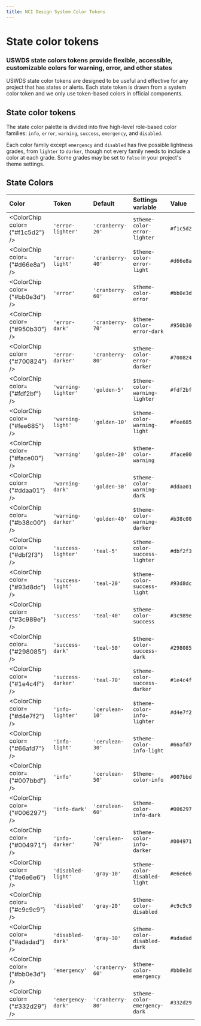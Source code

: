 ```yaml
---
title: NCI Design System Color Tokens
---
```



# State color tokens

### USWDS state colors tokens provide flexible, accessible, customizable colors for warning, error, and other states

USWDS state color tokens are designed to be useful and effective for any project that has states or alerts. Each state token is drawn from a system color token and we only use token-based colors in official components.

## State color tokens

The state color palette is divided into five high-level role-based color families: `info`, `error`, `warning`, `success`, `emergency`,
and `disabled`.

Each color family except `emergency` and `disabled` has five possible lightness grades, from `lighter` to `darker`, though
not every family needs to include a color at each grade. Some grades may be set to `false` in your project's theme settings.

## State Colors

| Color                           | Token               | Default          | Settings variable              | Value     |
| :------------------------------ | :------------------ | :--------------- | :----------------------------- | :-------- |
| <ColorChip color={"#f1c5d2"} /> | `'error-lighter'`   | `'cranberry-20'` | `$theme-color-error-lighter`   | `#f1c5d2` |
| <ColorChip color={"#d66e8a"} /> | `'error-light'`     | `'cranberry-40'` | `$theme-color-error-light`     | `#d66e8a` |
| <ColorChip color={"#bb0e3d"} /> | `'error'`           | `'cranberry-60'` | `$theme-color-error`           | `#bb0e3d` |
| <ColorChip color={"#950b30"} /> | `'error-dark'`      | `'cranberry-70'` | `$theme-color-error-dark`      | `#950b30` |
| <ColorChip color={"#700824"} /> | `'error-darker'`    | `'cranberry-80'` | `$theme-color-error-darker`    | `#700824` |
| <ColorChip color={"#fdf2bf"} /> | `'warning-lighter'` | `'golden-5'`     | `$theme-color-warning-lighter` | `#fdf2bf` |
| <ColorChip color={"#fee685"} /> | `'warning-light'`   | `'golden-10'`    | `$theme-color-warning-light`   | `#fee685` |
| <ColorChip color={"#face00"} /> | `'warning'`         | `'golden-20'`    | `$theme-color-warning`         | `#face00` |
| <ColorChip color={"#ddaa01"} /> | `'warning-dark'`    | `'golden-30'`    | `$theme-color-warning-dark`    | `#ddaa01` |
| <ColorChip color={"#b38c00"} /> | `'warning-darker'`  | `'golden-40'`    | `$theme-color-warning-darker`  | `#b38c00` |
| <ColorChip color={"#dbf2f3"} /> | `'success-lighter'` | `'teal-5'`       | `$theme-color-success-lighter` | `#dbf2f3` |
| <ColorChip color={"#93d8dc"} /> | `'success-light'`   | `'teal-20'`      | `$theme-color-success-light`   | `#93d8dc` |
| <ColorChip color={"#3c989e"} /> | `'success'`         | `'teal-40'`      | `$theme-color-success`         | `#3c989e` |
| <ColorChip color={"#298085"} /> | `'success-dark'`    | `'teal-50'`      | `$theme-color-success-dark`    | `#298085` |
| <ColorChip color={"#1e4c4f"} /> | `'success-darker'`  | `'teal-70'`      | `$theme-color-success-darker`  | `#1e4c4f` |
| <ColorChip color={"#d4e7f2"} /> | `'info-lighter'`    | `'cerulean-10'`  | `$theme-color-info-lighter`    | `#d4e7f2` |
| <ColorChip color={"#66afd7"} /> | `'info-light'`      | `'cerulean-30'`  | `$theme-color-info-light`      | `#66afd7` |
| <ColorChip color={"#007bbd"} /> | `'info'`            | `'cerulean-50'`  | `$theme-color-info`            | `#007bbd` |
| <ColorChip color={"#006297"} /> | `'info-dark'`       | `'cerulean-60'`  | `$theme-color-info-dark`       | `#006297` |
| <ColorChip color={"#004971"} /> | `'info-darker'`     | `'cerulean-70'`  | `$theme-color-info-darker`     | `#004971` |
| <ColorChip color={"#e6e6e6"} /> | `'disabled-light'`  | `'gray-10'`      | `$theme-color-disabled-light`  | `#e6e6e6` |
| <ColorChip color={"#c9c9c9"} /> | `'disabled'`        | `'gray-20'`      | `$theme-color-disabled`        | `#c9c9c9` |
| <ColorChip color={"#adadad"} /> | `'disabled-dark'`   | `'gray-30'`      | `$theme-color-disabled-dark`   | `#adadad` |
| <ColorChip color={"#bb0e3d"} /> | `'emergency'`       | `'cranberry-60'` | `$theme-color-emergency`       | `#bb0e3d` |
| <ColorChip color={"#332d29"} /> | `'emergency-dark'`  | `'cranberry-80'` | `$theme-color-emergency-dark`  | `#332d29` |

<br />
<br />
